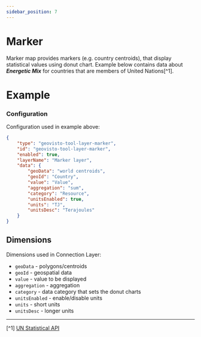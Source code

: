 ```yaml
---
sidebar_position: 7
---
```



# Marker

Marker map provides markers (e.g. country centroids), that display statistical values using donut chart.
Example below contains data about **_Energetic Mix_** for countries that are members of United Nations[^1].

# Example

<Marker />

### Configuration

Configuration used in example above:

```json
{
    "type": "geovisto-tool-layer-marker",
    "id": "geovisto-tool-layer-marker",
    "enabled": true,
    "layerName": "Marker layer",
    "data": {
        "geoData": "world centroids",
        "geoId": "Country",
        "value": "Value",
        "aggregation": "sum",
        "category": "Resource",
        "unitsEnabled": true,
        "units": "TJ",
        "unitsDesc": "Terajoules"
    }
}
```

## Dimensions

Dimensions used in Connection Layer:

-   `geoData` - polygons/centroids
-   `geoId` - geospatial data
-   `value` - value to be displayed
-   `aggregation` - aggregation
-   `category` - data category that sets the donut charts
-   `unitsEnabled` - enable/disable units
-   `units` - short units
-   `unitsDesc` - longer units

---

[^1] [UN Statistical API](https://data.un.org/SdmxBrowser/start) <br/>
